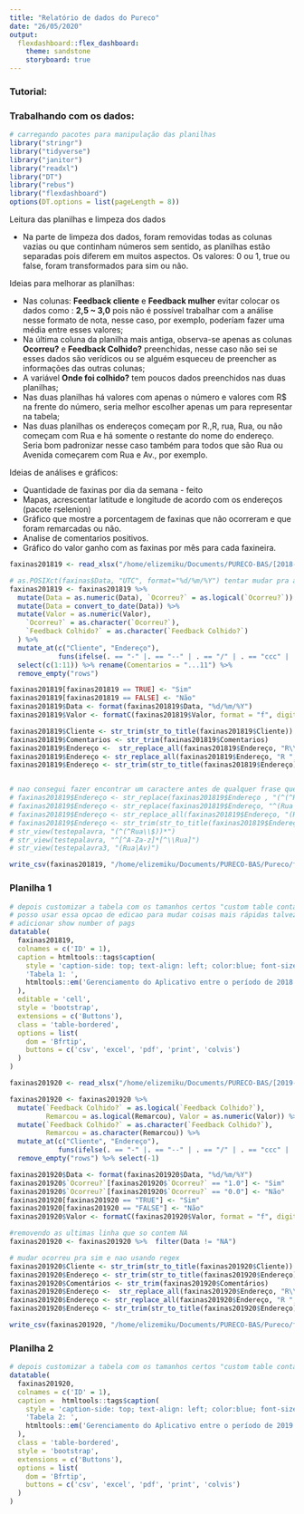 ```yaml
---
title: "Relatório de dados do Pureco"
date: "26/05/2020"
output: 
  flexdashboard::flex_dashboard:
    theme: sandstone
    storyboard: true
---
```

<!--argumento para deixar a página mais centralizada-->
<style>
body {
    position: centered;
    vertical-align: middle;
    left: 0px;}
</style>

### Tutorial:

### Trabalhando com os dados:

```r
# carregando pacotes para manipulação das planilhas
library("stringr")
library("tidyverse")
library("janitor")
library("readxl")
library("DT")
library("rebus")
library("flexdashboard")
options(DT.options = list(pageLength = 8))
```

Leitura das planilhas e limpeza dos dados 

- | Na parte de limpeza dos dados, foram removidas todas as colunas vazias ou que continham números sem sentido, as planilhas estão separadas pois diferem em muitos aspectos. Os valores: 0 ou 1, true ou false, foram transformados para sim ou não.

Ideias para melhorar as planilhas: 

- | Nas colunas: **Feedback cliente** e **Feedback mulher** evitar colocar os dados como : **2,5 ~ 3,0** pois não é possível trabalhar com a análise nesse formato de nota, nesse caso, por exemplo, poderíam fazer uma média entre esses valores;

- | Na última coluna da planilha mais antiga, observa-se apenas as colunas **Ocorreu?** e **Feedback Colhido?** preenchidas, nesse caso não sei se esses dados são verídicos ou se alguém esqueceu de preencher as informações das outras colunas;

- | A variável **Onde foi colhido?** tem poucos dados preenchidos nas duas planilhas;

- | Nas duas planilhas há valores com apenas o número e valores com R$ na frente do número, seria melhor escolher apenas um para representar na tabela;

- | Nas duas planilhas os endereços começam por R.,R, rua, Rua, ou não começam com Rua e há somente o restante do nome do endereço. Seria bom padronizar nesse caso também para todos que são Rua ou Avenida começarem com Rua e Av., por exemplo.

Ideias de análises e gráficos:

- | Quantidade de faxinas por dia da semana - feito
- | Mapas, acrescentar latitude e longitude de acordo com os endereços (pacote rselenion)
- | Gráfico que mostre a porcentagem de faxinas que não ocorreram e que foram remarcadas ou não.
- | Analise de comentarios positivos. 
- | Gráfico do valor ganho com as faxinas por mês para cada faxineira.

<!-- #### Planilha de dados das faxinas do Pureco de 2018 a 2019 -->
```r
faxinas201819 <- read_xlsx("/home/elizemiku/Documents/PURECO-BAS/[2018-2019]GerenciamentodoAplicativo.xlsx", skip = 1, col_names = TRUE)
```

<!-- #### Limpeza dos dados -->
```r
# as.POSIXct(faxinas$Data, "UTC", format="%d/%m/%Y") tentar mudar pra as.POSIXct primeiro e depois pra as.Date   
faxinas201819 <- faxinas201819 %>%
  mutate(Data = as.numeric(Data), `Ocorreu?` = as.logical(`Ocorreu?`)) %>%
  mutate(Data = convert_to_date(Data)) %>%
  mutate(Valor = as.numeric(Valor),
    `Ocorreu?` = as.character(`Ocorreu?`),
    `Feedback Colhido?` = as.character(`Feedback Colhido?`)
  ) %>%
  mutate_at(c("Cliente", "Endereço"), 
            funs(ifelse(. == "-" |. == "--" | . == "/" | . == "ccc" | . == "rua", NA, .))) %>%
  select(c(1:11)) %>% rename(Comentarios = "...11") %>%
  remove_empty("rows")

```

```r
faxinas201819[faxinas201819 == TRUE] <- "Sim"
faxinas201819[faxinas201819 == FALSE] <- "Não"
faxinas201819$Data <- format(faxinas201819$Data, "%d/%m/%Y")
faxinas201819$Valor <- formatC(faxinas201819$Valor, format = "f", digits = 2, big.mark = ",")
```

```r

faxinas201819$Cliente <- str_trim(str_to_title(faxinas201819$Cliente))
faxinas201819$Comentarios <- str_trim(faxinas201819$Comentarios)
faxinas201819$Endereço <-  str_replace_all(faxinas201819$Endereço, "R\\.", "Rua ")
faxinas201819$Endereço <- str_replace_all(faxinas201819$Endereço, "R ", "Rua ")
faxinas201819$Endereço <- str_trim(str_to_title(faxinas201819$Endereço))


# nao consegui fazer encontrar um caractere antes de qualquer frase que nao começe com Rua, e nao seja Av. trocar manualmente 
# faxinas201819$Endereço <- str_replace(faxinas201819$Endereço , "(^(^Rua$)*)", "Rua ")
# faxinas201819$Endereço <- str_replace(faxinas201819$Endereço, "^(Rua Av.*)", "Av.*")
# faxinas201819$Endereço <- str_replace_all(faxinas201819$Endereço, "(Rua| )*", "Rua ")
# faxinas201819$Endereço <- str_trim(str_to_title(faxinas201819$Endereço))
# str_view(testepalavra, "(^(^Rua\\$))*")
# str_view(testepalavra, "^[^A-Za-z]*[^\\Rua]")
# str_view(testepalavra3, "(Rua|Av)")
```

```r
write_csv(faxinas201819, "/home/elizemiku/Documents/PURECO-BAS/Pureco/faxinas201819.csv")
```

### Planilha 1
```r
# depois customizar a tabela com os tamanhos certos "custom table container"
# posso usar essa opcao de edicao para mudar coisas mais rápidas talvez
# adicionar show number of pags
datatable(
  faxinas201819,
  colnames = c('ID' = 1),
  caption = htmltools::tags$caption(
    style = 'caption-side: top; text-align: left; color:blue; font-size: 16px',
    'Tabela 1: ',
    htmltools::em('Gerenciamento do Aplicativo entre o período de 2018 a 2019.',)
  ),
  editable = 'cell',
  style = 'bootstrap',
  extensions = c('Buttons'),
  class = 'table-bordered',
  options = list(
    dom = 'Bfrtip',
    buttons = c('csv', 'excel', 'pdf', 'print', 'colvis')
  )
)

```

<!-- #### Planilha de dados das faxinas do Pureco de 2019 a 2020 -->
```r
faxinas201920 <- read_xlsx("/home/elizemiku/Documents/PURECO-BAS/[2019-2020]GerenciamentodoAplicativo.xlsx", sheet = 2, skip = 1, col_names = TRUE)
```

<!-- #### Limpeza dos dados -->
```r
faxinas201920 <- faxinas201920 %>% 
  mutate(`Feedback Colhido?` = as.logical(`Feedback Colhido?`),
         Remarcou = as.logical(Remarcou), Valor = as.numeric(Valor)) %>%
  mutate(`Feedback Colhido?` = as.character(`Feedback Colhido?`),
         Remarcou = as.character(Remarcou)) %>%
  mutate_at(c("Cliente", "Endereço"), 
            funs(ifelse(. == "-" |. == "--" | . == "/" | . == "ccc" | . == "rua", NA, .))) %>%
  remove_empty("rows") %>% select(-1)
```


```r
faxinas201920$Data <- format(faxinas201920$Data, "%d/%m/%Y")
faxinas201920$`Ocorreu?`[faxinas201920$`Ocorreu?` == "1.0"] <- "Sim"
faxinas201920$`Ocorreu?`[faxinas201920$`Ocorreu?` == "0.0"] <- "Não"
faxinas201920[faxinas201920 == "TRUE"] <- "Sim"
faxinas201920[faxinas201920 == "FALSE"] <- "Não"
faxinas201920$Valor <- formatC(faxinas201920$Valor, format = "f", digits = 2,  big.mark = ",")
```


```r
#removendo as ultimas linha que so contem NA  
faxinas201920 <- faxinas201920 %>%  filter(Data != "NA")

# mudar ocorreu pra sim e nao usando regex
faxinas201920$Cliente <- str_trim(str_to_title(faxinas201920$Cliente))
faxinas201920$Endereço <- str_trim(str_to_title(faxinas201920$Endereço))
faxinas201920$Comentários <- str_trim(faxinas201920$Comentários)
faxinas201920$Endereço <-  str_replace_all(faxinas201920$Endereço, "R\\.", "Rua ")
faxinas201920$Endereço <- str_replace_all(faxinas201920$Endereço, "R ", "Rua ")
faxinas201920$Endereço <- str_trim(str_to_title(faxinas201920$Endereço))

```

```r
write_csv(faxinas201920, "/home/elizemiku/Documents/PURECO-BAS/Pureco/faxinas201920.csv")
```

### Planilha 2 
```r
# depois customizar a tabela com os tamanhos certos "custom table container"
datatable(
  faxinas201920,
  colnames = c('ID' = 1),
  caption =  htmltools::tags$caption(
    style = 'caption-side: top; text-align: left; color:blue; font-size: 16px',
    'Tabela 2: ',
    htmltools::em('Gerenciamento do Aplicativo entre o período de 2019 a 2020.',)
  ),
  class = 'table-bordered',
  style = 'bootstrap',
  extensions = c('Buttons'),
  options = list(
    dom = 'Bfrtip',
    buttons = c('csv', 'excel', 'pdf', 'print', 'colvis')
  )
)
```


